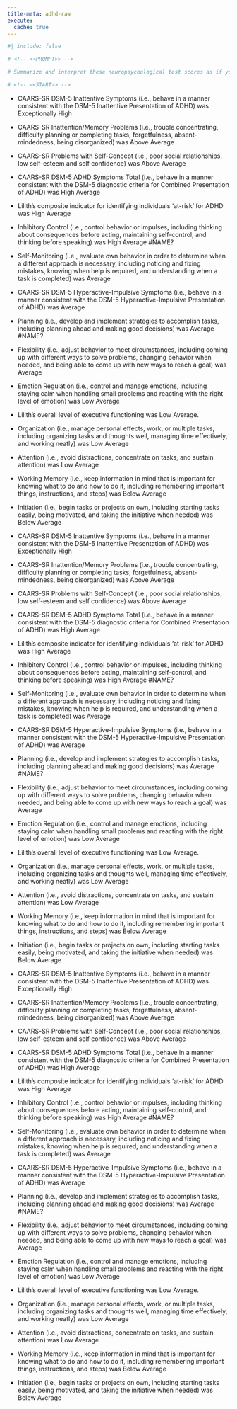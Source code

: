 ```yaml
---
title-meta: adhd-raw
execute:
  cache: true
---
```


```r
#| include: false

# <!-- <<PROMPT>> -->

# Summarize and interpret these neuropsychological test scores as if you are an experienced neuropsychologist. For scores that are below average, give a brief example of how this could impact the patient's daily life and functioning. Organize your summary and interpretation from scores that are above average to below average to delineate relative strengths and weaknesses.

# <!-- <<START>> -->

```

<!-- Glue -->
 
- CAARS-SR DSM-5 Inattentive Symptoms (i.e., behave in a manner consistent with the DSM-5 Inattentive Presentation of ADHD) was Exceptionally High 
- CAARS-SR Inattention/Memory Problems (i.e., trouble concentrating, difficulty planning or completing tasks, forgetfulness, absent-mindedness, being disorganized) was Above Average 
- CAARS-SR Problems with Self-Concept (i.e., poor social relationships, low self-esteem and self confidence) was Above Average 
- CAARS-SR DSM-5 ADHD Symptoms Total (i.e., behave in a manner consistent with the DSM-5 diagnostic criteria for Combined Presentation of ADHD) was High Average 
- Lilith's composite indicator for identifying individuals 'at-risk' for ADHD was High Average 
- Inhibitory Control (i.e., control behavior or impulses, including thinking about consequences before acting, maintaining self-control, and thinking before speaking) was High Average 
#NAME? 
- Self-Monitoring (i.e., evaluate own behavior in order to determine when a different approach is necessary, including noticing and fixing mistakes, knowing when help is required, and understanding when a task is completed) was Average 
- CAARS-SR DSM-5 Hyperactive-Impulsive Symptoms (i.e., behave in a manner consistent with the DSM-5 Hyperactive-Impulsive Presentation of ADHD) was Average 
- Planning (i.e., develop and implement strategies to accomplish tasks, including planning ahead and making good decisions) was Average 
#NAME? 
- Flexibility (i.e., adjust behavior to meet circumstances, including coming up with different ways to solve problems, changing behavior when needed, and being able to come up with new ways to reach a goal) was Average 
- Emotion Regulation (i.e., control and manage emotions, including staying calm when handling small problems and reacting with the right level of emotion) was Low Average 
- Lilith's overall level of executive functioning was Low Average. 
- Organization (i.e., manage personal effects, work, or multiple tasks, including organizing tasks and thoughts well, managing time effectively, and working neatly) was Low Average 
- Attention (i.e., avoid distractions, concentrate on tasks, and sustain attention) was Low Average 
- Working Memory (i.e., keep information in mind that is important for knowing what to do and how to do it, including remembering important things, instructions, and steps) was Below Average 
- Initiation (i.e., begin tasks or projects on own, including starting tasks easily, being motivated, and taking the initiative when needed) was Below Average
 
 
 
 
- CAARS-SR DSM-5 Inattentive Symptoms (i.e., behave in a manner consistent with the DSM-5 Inattentive Presentation of ADHD) was Exceptionally High 
- CAARS-SR Inattention/Memory Problems (i.e., trouble concentrating, difficulty planning or completing tasks, forgetfulness, absent-mindedness, being disorganized) was Above Average 
- CAARS-SR Problems with Self-Concept (i.e., poor social relationships, low self-esteem and self confidence) was Above Average 
- CAARS-SR DSM-5 ADHD Symptoms Total (i.e., behave in a manner consistent with the DSM-5 diagnostic criteria for Combined Presentation of ADHD) was High Average 
- Lilith's composite indicator for identifying individuals 'at-risk' for ADHD was High Average 
- Inhibitory Control (i.e., control behavior or impulses, including thinking about consequences before acting, maintaining self-control, and thinking before speaking) was High Average 
#NAME? 
- Self-Monitoring (i.e., evaluate own behavior in order to determine when a different approach is necessary, including noticing and fixing mistakes, knowing when help is required, and understanding when a task is completed) was Average 
- CAARS-SR DSM-5 Hyperactive-Impulsive Symptoms (i.e., behave in a manner consistent with the DSM-5 Hyperactive-Impulsive Presentation of ADHD) was Average 
- Planning (i.e., develop and implement strategies to accomplish tasks, including planning ahead and making good decisions) was Average 
#NAME? 
- Flexibility (i.e., adjust behavior to meet circumstances, including coming up with different ways to solve problems, changing behavior when needed, and being able to come up with new ways to reach a goal) was Average 
- Emotion Regulation (i.e., control and manage emotions, including staying calm when handling small problems and reacting with the right level of emotion) was Low Average 
- Lilith's overall level of executive functioning was Low Average. 
- Organization (i.e., manage personal effects, work, or multiple tasks, including organizing tasks and thoughts well, managing time effectively, and working neatly) was Low Average 
- Attention (i.e., avoid distractions, concentrate on tasks, and sustain attention) was Low Average 
- Working Memory (i.e., keep information in mind that is important for knowing what to do and how to do it, including remembering important things, instructions, and steps) was Below Average 
- Initiation (i.e., begin tasks or projects on own, including starting tasks easily, being motivated, and taking the initiative when needed) was Below Average
 
 
 
 
 
 
 
- CAARS-SR DSM-5 Inattentive Symptoms (i.e., behave in a manner consistent with the DSM-5 Inattentive Presentation of ADHD) was Exceptionally High 
- CAARS-SR Inattention/Memory Problems (i.e., trouble concentrating, difficulty planning or completing tasks, forgetfulness, absent-mindedness, being disorganized) was Above Average 
- CAARS-SR Problems with Self-Concept (i.e., poor social relationships, low self-esteem and self confidence) was Above Average 
- CAARS-SR DSM-5 ADHD Symptoms Total (i.e., behave in a manner consistent with the DSM-5 diagnostic criteria for Combined Presentation of ADHD) was High Average 
- Lilith's composite indicator for identifying individuals 'at-risk' for ADHD was High Average 
- Inhibitory Control (i.e., control behavior or impulses, including thinking about consequences before acting, maintaining self-control, and thinking before speaking) was High Average 
#NAME? 
- Self-Monitoring (i.e., evaluate own behavior in order to determine when a different approach is necessary, including noticing and fixing mistakes, knowing when help is required, and understanding when a task is completed) was Average 
- CAARS-SR DSM-5 Hyperactive-Impulsive Symptoms (i.e., behave in a manner consistent with the DSM-5 Hyperactive-Impulsive Presentation of ADHD) was Average 
- Planning (i.e., develop and implement strategies to accomplish tasks, including planning ahead and making good decisions) was Average 
#NAME? 
- Flexibility (i.e., adjust behavior to meet circumstances, including coming up with different ways to solve problems, changing behavior when needed, and being able to come up with new ways to reach a goal) was Average 
- Emotion Regulation (i.e., control and manage emotions, including staying calm when handling small problems and reacting with the right level of emotion) was Low Average 
- Lilith's overall level of executive functioning was Low Average. 
- Organization (i.e., manage personal effects, work, or multiple tasks, including organizing tasks and thoughts well, managing time effectively, and working neatly) was Low Average 
- Attention (i.e., avoid distractions, concentrate on tasks, and sustain attention) was Low Average 
- Working Memory (i.e., keep information in mind that is important for knowing what to do and how to do it, including remembering important things, instructions, and steps) was Below Average 
- Initiation (i.e., begin tasks or projects on own, including starting tasks easily, being motivated, and taking the initiative when needed) was Below Average
 
 
 
 
 
 
 
 
 
 
 
 
 
 
 
 
 
